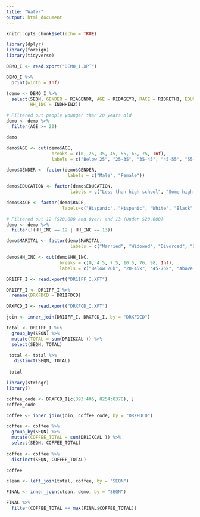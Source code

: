 ```yaml
---
title: "Water"
output: html_document
---
```


```r
knitr::opts_chunk$set(echo = TRUE)
```

```r
library(dplyr)
library(foreign)
library(tidyverse)
```


```r
DEMO_I <- read.xport("DEMO_I.XPT")

DEMO_I %>%
  print(width = Inf)
```

```r
(demo <- DEMO_I %>%
  select(SEQN, GENDER = RIAGENDR, AGE = RIDAGEYR, RACE = RIDRETH1, EDUCATION = DMDEDUC2, MARITAL = DMDMARTL, HH_SIZE = DMDHHSIZ,
         HH_INC = INDHHIN2))

```

```r
# Filtered out people younger than 20 years old
demo <- demo %>%
  filter(AGE >= 20)

demo
```

```r
demo$AGE <- cut(demo$AGE, 
                 breaks = c(0, 25, 35, 45, 55, 65, 75, Inf), 
                 labels = c("Below 25", "25-35", "35-45", "45-55", "55-65", "65-75", "Above 75"))

demo$GENDER <- factor(demo$GENDER, 
                       labels = c("Male", "Female"))

demo$EDUCATION <- factor(demo$EDUCATION, 
                        labels = c("Less than high school", "Some high school", "High school graduate/GED", "Some college/AA", "College graduate or above", "Unsure"))

demo$RACE <- factor(demo$RACE, 
                     labels=c("Hispanic", "Hispanic", "White", "Black", "Other/Multi"))

# Filtered out 12 ($20,000 and Over) and 13 (Under $20,000)
demo <- demo %>%
  filter(!(HH_INC == 12 | HH_INC == 13))

demo$MARITAL <- factor(demo$MARITAL, 
                        labels = c("Married", "Widowed", "Divorced", "Divorced", "Never married", "Living with partner", "Refused", "Unsure"))

demo$HH_INC <- cut(demo$HH_INC,
                    breaks = c(0, 4.5, 7.5, 10.5, 76, 98, Inf), 
                    labels = c("Below 20k", "20-45k", "45-75k", "Above 75k", "Refused", "Unsure"))
```

```r
DR1IFF_I <- read.xport("DR1IFF_I.XPT")

DR1IFF_I <- DR1IFF_I %>%
  rename(DRXFDCD = DR1IFDCD)

DRXFCD_I <- read.xport("DRXFCD_I.XPT")

join <- inner_join(DR1IFF_I, DRXFCD_I, by = "DRXFDCD")
```

```r
total <- DR1IFF_I %>%
  group_by(SEQN) %>%
  mutate(TOTAL = sum(DR1IKCAL )) %>%
  select(SEQN, TOTAL)

 total <- total %>% 
   distinct(SEQN, TOTAL)
 
 total
```

```r
library(stringr)
library()

coffee_code <- DRXFCD_I[c(393:405, 8254:8378), ]
coffee_code

coffee <- inner_join(join, coffee_code, by = "DRXFDCD")

coffee <- coffee %>%
  group_by(SEQN) %>%
  mutate(COFFEE_TOTAL = sum(DR1IKCAL )) %>%
  select(SEQN, COFFEE_TOTAL)
  
coffee <- coffee %>%
  distinct(SEQN, COFFEE_TOTAL)

coffee

clean <- left_join(total, coffee, by = "SEQN")

FINAL <- inner_join(clean, demo, by = "SEQN")

```

```r
FINAL %>%
  filter(COFFEE_TOTAL == max(FINAL$COFFEE_TOTAL))
```

